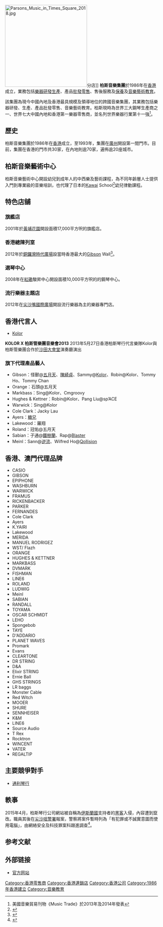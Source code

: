 {{Infobox_Company |
| company_name = Parsons Music<br>柏斯琴行
| company_logo = [[File:Parsons_logo.png|256px]]
| company_type = [[柏斯音樂集團|柏斯音樂集團]]
| company_slogan = 推廣音樂文化 培育音樂人才
| foundation =  1986年
| location = {{HK}}[[九龍|九龍]][[尖沙嘴|尖沙嘴]][[漆咸道南|漆咸道]]39號鐵路大廈8樓
| telephone_no = {{HK}}：+852 2333 1863
| industry = 樂器零售、音樂教育、樂器生產
| homepage = [http://www.parsonsmusic.com.hk/ 柏斯琴行] 
}}
[[File:Parsons_Music_in_Times_Square_2018.jpg|270px]]分店]]
'''柏斯音樂集團'''於1986年在[[香港|香港]]成立，業務包括[[樂器|樂器]][[研發|研發]][[生產|生產]]、產品[[批發|批發]][[零售|零售]]、售後服務及[[保養|保養]]及[[音樂|音樂]][[藝術|藝術]][[教育|教育]]。

該集團為現今中國內地及香港最具規模及領導地位的跨國音樂集團，其業務包括樂器研發、生產、產品批發零售、音樂藝術教育。柏斯現時為世界三大鋼琴生產商之一、世界七大中國內地和香港第一樂器零售商，並名列世界樂器行業第十一強<ref>美國音樂貿易刊物《Music Trade》於2013年及2014年發表</ref>。

== 歷史 ==
柏斯音樂集團於1986年在[[香港|香港]]成立，至1993年，集團在[[廣州|廣州]]開設第一間門市。目前，集團在香港的門市共30家，在內地則逾70家，遍佈逾20座城市。

== 柏斯音樂藝術中心 ==
柏斯音樂藝術中心開設幼兒到成年人的中西樂及藝術課程，為不同年齡層人士提供入門到專業級的音樂培訓，也代理了日本的[[河合樂器製作所|Kawai]] School<ref>{{Cite web |url=https://www.kawai.co.jp/school/music |title=日本KAWAI音樂教室 |access-date=2013-10-29 |archive-date=2015-03-29 |archive-url=https://web.archive.org/web/20150329020956/http://www.kawai.co.jp/school/music/ |dead-url=yes }}</ref>幼兒律動課程。

== 特色店舖 ==
=== 旗艦店 ===
2001年於[[黃埔花園|黃埔花園]]開設面積17,000平方呎的旗艦店。

=== 香港總陳列室 ===
2012年於[[銅鑼灣|銅鑼灣]][[時代廣場_(香港)|時代廣場]]設當時香港最大的[[吉普森品牌|Gibson]] Wall<ref>{{Cite web |url=http://www2.gibson.com/News-Lifestyle/Events/en-us/Parsons-Creates-Hong-Kong.aspx |title=Parsons Creates Hong Kong’s Largest Gibson Wall 01.09.2012 |access-date=2013-10-29 |archive-date=2016-05-13 |archive-url=https://web.archive.org/web/20160513143541/http://www.gibson.com/News-Lifestyle/Events/en-us/Parsons-Creates-Hong-Kong.aspx |dead-url=no }}</ref>。

=== 選琴中心 ===
2008年在[[紅磡|紅磡]]駿昇中心開設面積10,000平方呎的的鋼琴中心。

=== 流行樂器主題店 ===
2012年在[[尖沙嘴|尖沙嘴]][[國際廣場|國際廣場]]開設流行樂器為主的樂器專門店。

== 香港代言人 ==
*[[Kolor|Kolor]]
'''KOLOR X 柏斯管樂團音樂會2013'''
2013年5月27日香港柏斯琴行代言樂隊Kolor與柏斯管樂團合作於[[沙田大會堂|沙田大會堂]]演奏廳演出

=== 旗下代理產品藝人 ===
*Gibson：怪獸@[[五月天|五月天]]、[[陳綺貞|陳綺貞]]、Sammy@[[Kolor|Kolor]]、Robin@Kolor、Tommy Ho、Tommy Chan
*Orange：石頭@五月天
*Markbass：Sing@Kolor、Cmgroovy
*Hughes & Kettner：Robin@Kolor、Pang Liu@sp’ACE
*Warwick：Sing@Kolor
*Cole Clark：Jacky Lau    
*Ayers：[[糖兄|糖兄]]
*Lakewood：羅翔
*Roland：冠佑@五月天
*Sabian：子通@[[鐵樹蘭|鐵樹蘭]]、Rap@[[Blaster|Blaster]]
*Meinl：Sann@[[逆流|逆流]]、Wilfred Ho@[[Qollision|Qollision]]

== 香港、澳門代理品牌 ==
* CASIO
* GIBSON
* EPIPHONE
* WASHBURN
* WARWICK
* FRAMUS
* RICKENBACKER
* PARKER
* FERNANDES
* Cole Clark
* Ayers
* K.YAIRI
* Lakewood
* MERIDA
* MANUEL RODRIGEZ
* WST/ Flazh
* ORANGE
* HUGHES & KETTNER
* MARKBASS
* DVMARK
* FISHMAN
* LINE6
* ROLAND
* LUDWIG
* Meinl
* SABIAN
* RANDALL
* TOYAMA
* OSCAR SCHMIDT
* LEHO
* Spongebob
* TAYE
* D'ADDARIO
* PLANET WAVES
* Promark
* Evans
* CLEARTONE
* DR STRING
* D&A
* Elixir STRING
* Ernie Ball
* GHS STRINGS
* LR baggs
* Monster Cable
* Red Witch
* MOOER
* SHURE
* SENNHEISER
* K&M
* LINE6
* Source Audio
* T Rex
* Rocktron
* WINCENT
* VATER
* REGALTIP

==主要競爭對手==
*[[通利琴行|通利琴行]]

==軼事==
2015年4月，柏斯琴行公司網站被自稱為[[伊斯蘭國|伊斯蘭國]]支持者的[[黑客|黑客]]入侵，內容遭到竄改。職員其後在[[尖沙咀警署|尖沙咀警署]]報案，警察將案件暫時列為「有犯罪或不誠實意圖而使用電腦」，由網絡安全及科技罪案科跟進調查<ref>{{cite news|url=http://orientaldaily.on.cc/cnt/news/20150426/00176_038.html|title=IS入侵網站 柏斯琴行報警|newspaper=東方日報|date=2015年4月26日|accessdate=2015年4月26日|archive-date=2019年12月3日|archive-url=https://web.archive.org/web/20191203145909/https://orientaldaily.on.cc/cnt/news/20150426/00176_038.html|dead-url=no}}</ref>。

== 参考文献 ==
{{Reflist|30em}}

== 外部链接 ==
* [http://www.parsonsmusic.com.hk/ 官方网站] {{Wayback|url=http://www.parsonsmusic.com.hk/ |date=20201203194034 }}

[[Category:香港零售商|Category:香港零售商]]
[[Category:香港連鎖店|Category:香港連鎖店]]
[[Category:香港公司|Category:香港公司]]
[[Category:1986年香港建立|Category:1986年香港建立]]
[[Category:音樂教育|Category:音樂教育]]